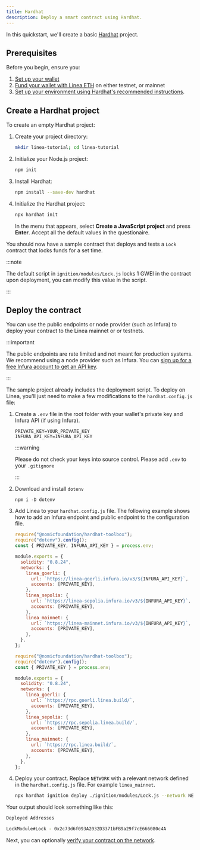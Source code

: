 ```yaml
---
title: Hardhat
description: Deploy a smart contract using Hardhat.
---
```



In this quickstart, we'll create a basic [Hardhat](https://hardhat.org/) project.

## Prerequisites

Before you begin, ensure you:

1. [Set up your wallet](../../../use-mainnet/set-up-your-wallet.mdx)
2. [Fund your wallet with Linea ETH](../../../use-mainnet/fund.mdx) on either testnet, or mainnet
3. [Set up your environment using Hardhat's recommended instructions](https://hardhat.org/tutorial/setting-up-the-environment#2.-setting-up-the-environment).

## Create a Hardhat project

To create an empty Hardhat project:

1. Create your project directory:

    ```bash
    mkdir linea-tutorial; cd linea-tutorial
    ```
1.  Initialize your Node.js project:

     ```bash
    npm init
    ```

1. Install Hardhat:

     ```bash
    npm install --save-dev hardhat
    ```

1. Initialize the Hardhat project:

     ```bash
    npx hardhat init
    ```

    In the menu that appears, select **Create a JavaScript project** and press **Enter**. Accept all
    the default values in the questionaire.

You should now have a sample contract that deploys and tests a `Lock` contract that locks funds for a set time.

:::note


The default script in `ignition/modules/Lock.js` locks 1 GWEI in the contract upon deployment, you can modify this
value in the script.

:::

## Deploy the contract

You can use the public endpoints or node provider (such as Infura) to deploy your contract to the Linea mainnet or
or testnets. 

:::important

The public endpoints are rate limited and not meant for production systems. We recommend using a
node provider such as Infura. You can [sign up for a free Infura account to get an API key](https://docs.infura.io/api/getting-started).

:::

The sample project already includes the deployment script. To deploy on Linea, you'll just need to make
a few modifications to the `hardhat.config.js` file:

1. Create a `.env` file in the root folder with your wallet's private key and Infura API (if using Infura).

   ```
   PRIVATE_KEY=YOUR_PRIVATE_KEY
   INFURA_API_KEY=INFURA_API_KEY
   ```

   :::warning

   Please do not check your keys into source control. Please add `.env` to your `.gitignore`

   :::

1. Download and install `dotenv`

   ```
   npm i -D dotenv
   ```

1. Add Linea to your `hardhat.config.js` file. The following example shows how to add an Infura endpoint and
    public endpoint to the configuration file.

    <Tabs className="my-tabs">
      <TabItem value="Infura" label="Infura" default>

      ```javascript
      require("@nomicfoundation/hardhat-toolbox");
      require("dotenv").config();
      const { PRIVATE_KEY, INFURA_API_KEY } = process.env;

      module.exports = {
        solidity: "0.8.24",
        networks: {
          linea_goerli: {
            url: `https://linea-goerli.infura.io/v3/${INFURA_API_KEY}`,
            accounts: [PRIVATE_KEY],
          },
          linea_sepolia: {
            url: `https://linea-sepolia.infura.io/v3/${INFURA_API_KEY}`,
            accounts: [PRIVATE_KEY],
          },
          linea_mainnet: {
            url: `https://linea-mainnet.infura.io/v3/${INFURA_API_KEY}`,
            accounts: [PRIVATE_KEY],
          },
        },
      };
      ```
      </TabItem>
      <TabItem value="Public endpoint" label="Public endpoint">

      
      ```javascript
      require("@nomicfoundation/hardhat-toolbox");
      require("dotenv").config();
      const { PRIVATE_KEY } = process.env;

      module.exports = {
        solidity: "0.8.24",
        networks: {
          linea_goerli: {
            url: `https://rpc.goerli.linea.build/`,
            accounts: [PRIVATE_KEY],
          },
          linea_sepolia: {
            url: `https://rpc.sepolia.linea.build/`,
            accounts: [PRIVATE_KEY],
          },
          linea_mainnet: {
            url: `https://rpc.linea.build/`,
            accounts: [PRIVATE_KEY],
          },
        },
      };
      ```

      </TabItem>

    </Tabs>

1. Deploy your contract. Replace `NETWORK` with a relevant network defined in the `hardhat.config.js` file. For
    example `linea_mainnet`.

    ```bash
    npx hardhat ignition deploy ./ignition/modules/Lock.js --network NETWORK
    ```

Your output should look something like this:

```bash
Deployed Addresses

LockModule#Lock - 0x2c73d6f093A2032D3371bFB9a29f7cE666080c4A
```

Next, you can optionally [verify your contract on the network](../verify-smart-contract/hardhat.md).
